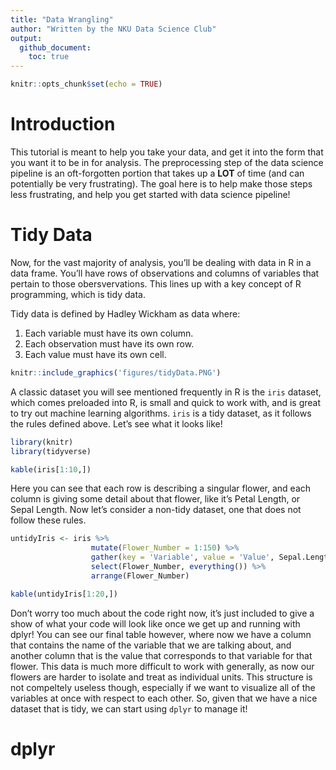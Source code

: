 ```yaml
---
title: "Data Wrangling"
author: "Written by the NKU Data Science Club"
output: 
  github_document:
    toc: true
---
```


```r
knitr::opts_chunk$set(echo = TRUE)
```


# Introduction

This tutorial is meant to help you take your data, and get it into the form that you want it to be in for analysis. The preprocessing step of the data science pipeline is an oft-forgotten portion that takes up a **LOT** of time (and can potentially be very frustrating). The goal here is to help make those steps less frustrating, and help you get started with data science pipeline!

# Tidy Data

Now, for the vast majority of analysis, you'll be dealing with data in R in a data frame. You'll have rows of observations and columns of variables that pertain to those obersvervations. This lines up with a key concept of R programming, which is tidy data.

Tidy data is defined by Hadley Wickham as data where:

1. Each variable must have its own column.
2. Each observation must have its own row.
3. Each value must have its own cell.

```r
knitr::include_graphics('figures/tidyData.PNG')
```

A classic dataset you will see mentioned frequently in R is the `iris` dataset, which comes preloaded into R, is small and quick to work with, and is great to try out machine learning algorithms. `iris` is a tidy dataset, as it follows the rules defined above. Let's see what it looks like!

```r
library(knitr)
library(tidyverse)

kable(iris[1:10,])
```

Here you can see that each row is describing a singular flower, and each column is giving some detail about that flower, like it's Petal Length, or Sepal Length. Now let's consider a non-tidy dataset, one that does not follow these rules. 

```r

untidyIris <- iris %>% 
                  mutate(Flower_Number = 1:150) %>% 
                  gather(key = 'Variable', value = 'Value', Sepal.Length, Sepal.Width, Petal.Length, Petal.Width, Species) %>% 
                  select(Flower_Number, everything()) %>% 
                  arrange(Flower_Number)


```

```r
 
kable(untidyIris[1:20,])

```

Don't worry too much about the code right now, it's just included to give a show of what your code will look like once we get up and running with dplyr! You can see our final table however, where now we have a column that contains the name of the variable that we are talking about, and another column that is the value that corresponds to that variable for that flower. This data is much more difficult to work with generally, as now our flowers are harder to isolate and treat as individual units. This structure is not compeltely useless though, especially if we want to visualize all of the variables at once with respect to each other. So, given that we have a nice dataset that is tidy, we can start using `dplyr` to manage it!

# dplyr

